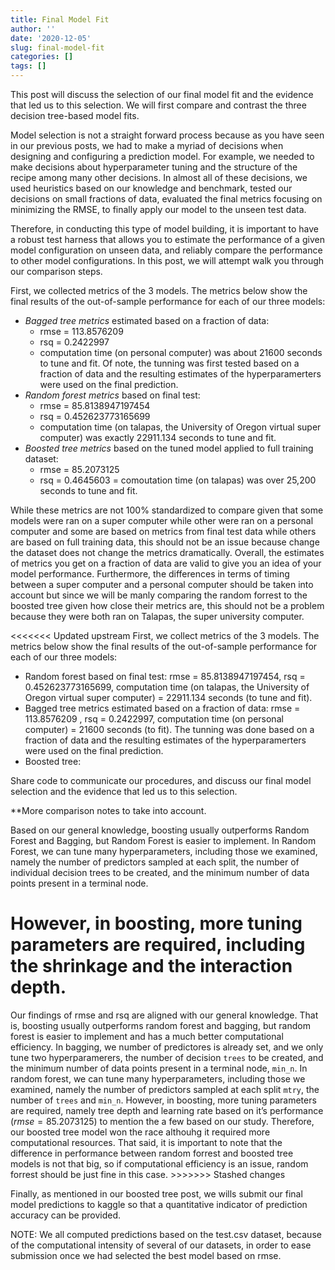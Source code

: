 ```yaml
---
title: Final Model Fit
author: ''
date: '2020-12-05'
slug: final-model-fit
categories: []
tags: []
---
```


This post will discuss the selection of our final model fit and the evidence that led us to this selection. We will first compare and contrast the three decision tree-based model fits. 

Model selection is not a straight forward process because as you have seen in our previous posts, we had to make a myriad of decisions when designing and configuring a prediction model. For example, we needed to make decisions about hyperparameter tuning and the structure of the recipe among many other decisions. In almost all of these decisions, we used heuristics based on our knowledge and benchmark, tested our decisions on small fractions of data, evaluated the final metrics focusing on minimizing the RMSE, to finally apply our model to the unseen test data.  

Therefore, in conducting this type of model building, it is important to have a robust test harness that allows you to estimate the performance of a given model configuration on unseen data, and reliably compare the performance to other model configurations. In this post, we will attempt walk you through our comparison steps. 

First, we collected metrics of the 3 models. The metrics below show the final results of the out-of-sample performance for each of our three models:

-  *Bagged tree metrics* estimated based on a fraction of data: 
      - rmse = 113.8576209 
      - rsq = 0.2422997
      - computation time (on personal computer) was about 21600 seconds to tune and fit. Of note, the tunning was first tested based on a fraction of data and the resulting estimates of the hyperparamerters were used on the final prediction. 

-  *Random forest metrics* based on final test: 
      - rmse = 85.8138947197454
      - rsq = 0.452623773165699
      - computation time (on talapas, the University of Oregon virtual super computer) was exactly 22911.134 seconds to tune and fit.

-  *Boosted tree metrics* based on the tuned model applied to full training dataset: 
      - rmse = 85.2073125
      - rsq = 0.4645603
      = comoutation time (on talapas) was over 25,200 seconds to tune and fit.  

While these metrics are not 100% standardized to compare given that some models were ran on a super computer while other were ran on a personal computer and some are based on metrics from final test data while others are based on full training data, this should not be an issue because change the dataset does not change the metrics dramatically. Overall, the estimates of metrics you get on a fraction of data are valid to give you an idea of your model performance. Furthermore, the differences in terms of timing between a super computer and a personal computer should be taken into account but since we will be manly comparing the random forrest to the boosted tree given how close their metrics are, this should not be a problem because they were both ran on Talapas, the super university computer.

<<<<<<< Updated upstream
First, we collect metrics of the 3 models. The metrics below show the final results of the out-of-sample performance for each of our three models:


* Random forest based on final test: rmse = 85.8138947197454, rsq = 0.452623773165699, computation time (on talapas, the University of Oregon virtual super computer) = 22911.134 seconds (to tune and fit).
* Bagged tree metrics estimated based on a fraction of data: rmse = 113.8576209 , rsq = 0.2422997, computation time (on personal computer) = 21600 seconds (to fit). The tunning was done based on a fraction of data and the resulting estimates of the hyperparamerters were used on the final prediction. 
* Boosted tree: 

Share code to communicate our procedures, and discuss our final model selection and the evidence that led us to this selection.


**More comparison notes to take into account. 

Based on our general knowledge, boosting usually outperforms Random Forest and Bagging, but Random Forest is easier to implement. In Random Forest, we can tune many hyperparameters, including those we examined, namely the number of predictors sampled at each split, the number of individual decision trees to be created, and the minimum number of data points present in a terminal node. 

However, in boosting, more tuning parameters are required, including the shrinkage and the interaction depth. 
=======
Our findings of rmse and rsq are aligned with our general knowledge. That is, boosting usually outperforms random forest and bagging, but random forest is easier to implement and has a much better computational efficiency. In bagging, we number of predictores is already set, and we only tune two hyperparamerers, the number of decision `trees` to be created, and the minimum number of data points present in a terminal node, `min_n`. In random forest, we can tune many hyperparameters, including those we examined, namely the number of predictors sampled at each split `mtry`, the number of `trees` and `min_n`. However, in boosting, more tuning parameters are required, namely tree depth and learning rate based on it's performance $(rmse = 85.2073125)$ to mention the a few based on our study. Therefore, our boosted tree model won the race althouhg it required more computational resources. That said, it is important to note that the difference in performance between random forrest and boosted tree models is not that big, so if computational efficiency is an issue, random forrest should be just fine in this case. 
>>>>>>> Stashed changes

Finally, as mentioned in our boosted tree post, we wills submit our final model predictions to kaggle so that a quantitative indicator of prediction accuracy can be provided.


NOTE: We all computed predictions based on the test.csv dataset, because of the computational intensity of several of our datasets, in order to ease submission once we had selected the best model based on rmse. 